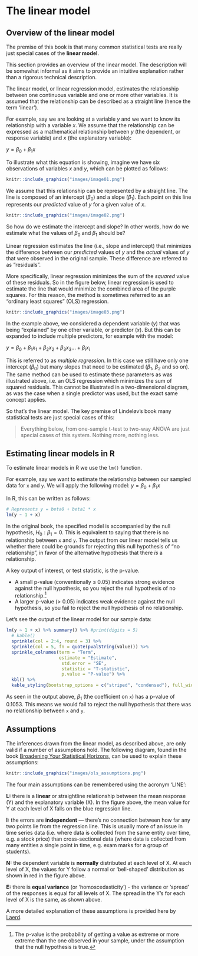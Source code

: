 # The linear model  {#linearmodel}

## Overview of the linear model

The premise of this book is that many common statistical tests are really just special cases of the __linear model__.

This section provides an overview of the linear model. The description will be somewhat informal as it aims to provide an intuitive explanation rather than a rigorous technical description.

The linear model, or linear regression model, estimates the relationship between one continuous variable and one or more other variables. It is assumed that the relationship can be described as a straight line (hence the term 'linear').

For example, say we are looking at a variable $y$ and we want to know its relationship with a variable $x$. We assume that the relationship can be expressed as a mathematical relationship between $y$ (the dependent, or response variable) and $x$ (the explanatory variable):

::: {.center data-latex=""}

$y = \beta_0 + \beta_1 x$

:::

To illustrate what this equation is showing, imagine we have six observations of variables $x$ and $y$, which can be plotted as follows:

```r
knitr::include_graphics("images/image01.png")
```

We assume that this relationship can be represented by a straight line. The line is composed of an intercept ($\beta_0$) and a slope ($\beta_1$). Each point on this line represents our _predicted_ value of $y$ for a given value of $x$.

```r
knitr::include_graphics("images/image02.png")
```

So how do we estimate the intercept and slope? In other words, how do we estimate what the values of $\beta_0$ and $\beta_1$ should be?

Linear regression estimates the line (i.e., slope and intercept) that minimizes the difference between our _predicted_ values of $y$ and the _actual_ values of $y$ that were observed in the original sample. These difference are referred to as "residuals".

More specifically, linear regression minimizes the sum of the _squared_ value of these residuals. So in the figure below, linear regression is used to estimate the line that would minimize the combined area of the purple squares. For this reason, the method is sometimes referred to as an "ordinary least squares" (OLS) regression.

```r
knitr::include_graphics("images/image03.png")
```

In the example above, we considered a dependent variable ($y$) that was being "explained" by one other variable, or predictor ($x$). But this can be expanded to include multiple predictors, for example with the model:

::: {.center data-latex=""}

$y = \beta_0 + \beta_1 x_1 + \beta_2 x_2 + \beta_3 x_3 ... + \beta_i x_i$

:::

This is referred to as _multiple regression_. In this case we still have only one intercept ($\beta_0$) but many slopes that need to be estimated ($\beta_1$, $\beta_2$ and so on). The same method can be used to estimate these parameters as was illustrated above, i.e. an OLS regression which minimizes the sum of squared residuals. This cannot be illustrated in a two-dimensional diagram, as was the case when a single predictor was used, but the exact same concept applies.

So that's the linear model. The key premise of Lindeløv's book many statistical tests are just special cases of this:

> Everything below, from one-sample t-test to two-way ANOVA are just special cases of this system. Nothing more, nothing less.

## Estimating linear models in R

To estimate linear models in R we use the `lm()` function.

For example, say we want to estimate the relationship between our sampled data for `x` and `y`. We will apply the following model: $y = \beta_0 + \beta_1 x$

In R, this can be written as follows:
```r
# Represents y = beta0 + beta1 * x
lm(y ~ 1 + x)
```

In the original book, the specified model is accompanied by the null hypothesis, $H_0: \beta_1 = 0$. This is equivalent to saying that there is no relationship between `x` and `y`. The output from our linear model tells us whether there could be grounds for rejecting this null hypothesis of "no relationship", in favor of the alternative hypothesis that there _is_ a relationship.

A key output of interest, or test statistic, is the p-value.

* A small p-value (conventionally ≤ 0.05) indicates strong evidence against the null hypothesis, so you reject the null hypothesis of no relationship.^[The p-value is the probability of getting a value as extreme or more extreme than the one observed in your sample, under the assumption that the null hypothesis is true.]
* A larger p-value (> 0.05) indicates weak evidence against the null hypothesis, so you fail to reject the null hypothesis of no relationship.

Let's see the output of the linear model for our sample data:
```r
lm(y ~ 1 + x) %>% summary() %>% #print(digits = 5)
  # kable()
  sprinkle(col = 2:4, round = 3) %>% 
  sprinkle(col = 5, fn = quote(pvalString(value))) %>% 
  sprinkle_colnames(term = "Term", 
                    estimate = "Estimate", 
                     std.error = "SE",
                     statistic = "T-statistic", 
                     p.value = "P-value") %>%
  kbl() %>%
  kable_styling(bootstrap_options = c("striped", "condensed"), full_width = FALSE) 
```

As seen in the output above, $\beta_1$ (the coefficient on `x`) has a p-value of 0.1053. This means we would fail to reject the null hypothesis that there was no relationship between `x` and `y`.

## Assumptions

The inferences drawn from the linear model, as described above, are only valid if a number of assumptions hold. The following diagram, found in the book [Broadening Your Statistical Horizons](https://bookdown.org/roback/bookdown-bysh/), can be used to explain these assumptions:

```r
knitr::include_graphics("images/ols_assumptions.png")
```

The four main assumptions can be remembered using the acronym 'LINE':

__L:__ there is a __linear__ or straightline relationship between the mean response (Y) and the explanatory variable (X). In the figure above, the mean value for Y at each level of X falls on the blue regression line.

__I:__ the errors are __independent__ — there’s no connection between how far any two points lie from the regression line. This is usually more of an issue in time series data (i.e. where data is collected from the same entity over time, e.g. a stock price) than cross-sectional data (where data is collected from many entities a single point in time, e.g. exam marks for a group of students).

__N:__ the dependent variable is __normally__ distributed at each level of X. At each level of X, the values for Y follow a normal or 'bell-shaped' distribution as shown in red in the figure above.

__E:__ there is __equal variance__ (or 'homoscedasticity') - the variance or 'spread' of the responses is equal for all levels of X. The spread in the Y’s for each level of X is the same, as shown above.

A more detailed explanation of these assumptions is provided here by [Laerd](https://statistics.laerd.com/spss-tutorials/linear-regression-using-spss-statistics.php).
